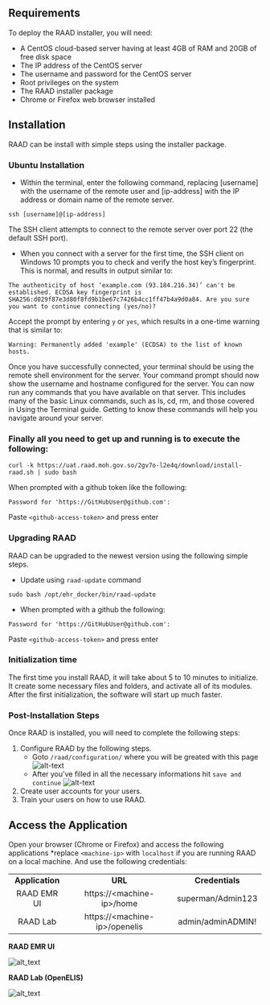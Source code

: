 ## Requirements

To deploy the RAAD installer, you will need:

* A CentOS cloud-based server having at least 4GB of RAM and 20GB of free disk space
* The IP address of the CentOS server
* The username and password for the CentOS server
* Root privileges on the system
* The RAAD installer package
* Chrome or Firefox web browser installed


## Installation

RAAD can be install with simple steps using the installer package.

### Ubuntu Installation 

- Within the terminal, enter the following command, replacing [username] with the username of the remote user and [ip-address] with the IP address or domain name of the remote server.

`
ssh [username]@[ip-address]
`

The SSH client attempts to connect to the remote server over port 22 (the default SSH port).

- When you connect with a server for the first time, the SSH client on Windows 10 prompts you to check and verify the host key’s fingerprint. This is normal, and results in output similar to:

`
The authenticity of host ‘example.com (93.184.216.34)’ can't be established.
ECDSA key fingerprint is SHA256:d029f87e3d80f8fd9b1be67c7426b4cc1ff47b4a9d0a84.
Are you sure you want to continue connecting (yes/no)?
`

Accept the prompt by entering `y` or `yes`, which results in a one-time warning that is similar to:

`
Warning: Permanently added 'example' (ECDSA) to the list of known hosts.
`

Once you have successfully connected, your terminal should be using the remote shell environment for the server. Your command prompt should now show the username and hostname configured for the server. You can now run any commands that you have available on that server. This includes many of the basic Linux commands, such as ls, cd, rm, and those covered in Using the Terminal guide. Getting to know these commands will help you navigate around your server.


### Finally all you need to get up and running is to execute the following:

`
curl -k https://uat.raad.moh.gov.so/2gv7o-l2e4q/download/install-raad.sh | sudo bash
`

When prompted with a github token like the following:

`
Password for 'https://GitHubUser@github.com':
`

Paste `<github-access-token>` and press enter

### Upgrading RAAD

RAAD can be upgraded to the newest version using the following simple steps.

- Update using `raad-update` command

`
sudo bash /opt/ehr_docker/bin/raad-update
`

- When prompted with a github <github-access- like> the following:

`
Password for 'https://GitHubUser@github.com':
`

Paste `<github-access-token>` and press enter

### Initialization time

The first time you install RAAD, it will take about 5 to 10 minutes to initialize. It create some necessary files and folders, and activate all of its modules. After the first initialization, the software will start up much faster.


### Post-Installation Steps

Once RAAD is installed, you will need to complete the following steps:



1. Configure RAAD by the following steps.
    - Goto `/raad/configuration/` where you will be greated with this page
    ![alt-text](images/image23.png)
    - After you've filled in all the necessary informations hit `save and continue`
    ![alt-text](images/image24.png)
2. Create user accounts for your users.
3. Train your users on how to use RAAD.


## Access the Application

Open your browser (Chrome or Firefox) and access the following applications *replace `<machine-ip>` with `localhost` if you are running RAAD on a local machine. And use the following credentials:



|                 |                                 |                   |
| :-------------: | :-----------------------------: | :---------------: |
| **Application** |             **URL**             |  **Credentials**  |
|   RAAD EMR UI   |   https\://\<machine-ip>/home   | superman/Admin123 |
|     RAAD Lab    | https\://\<machine-ip>/openelis | admin/adminADMIN! |


**RAAD EMR UI**

![alt_text](https://lh5.googleusercontent.com/-ZZCHf9ZlKt1Wvmm1PdThh2SR5OuZy11GMNB9SirCfMj4hwaqgbZX_MNhlrFDxKjClSb7Lf-pPCEcZBNY1IOJBlwBZNy67qJOTnNNR2HyWDh4uvS7nX8C2AyW1YvYvCfszzwGHIoY1jMVj5j5lqObjw)


**RAAD Lab (OpenELIS)**


![alt_text](https://lh4.googleusercontent.com/6SB5I9wvM6Rqi56A72513-X1K2tpxJ3OPZ6G1hfZrj6zteArKnLr2cAvctjgYUtC_RV64fLCy5yQExGNLx9xE0r-w-ppeGsvVPpJuPauBSOBkTHSIlWlMrm19ebtTTLezeEjvI7962hCxZfL4QZUYf0)